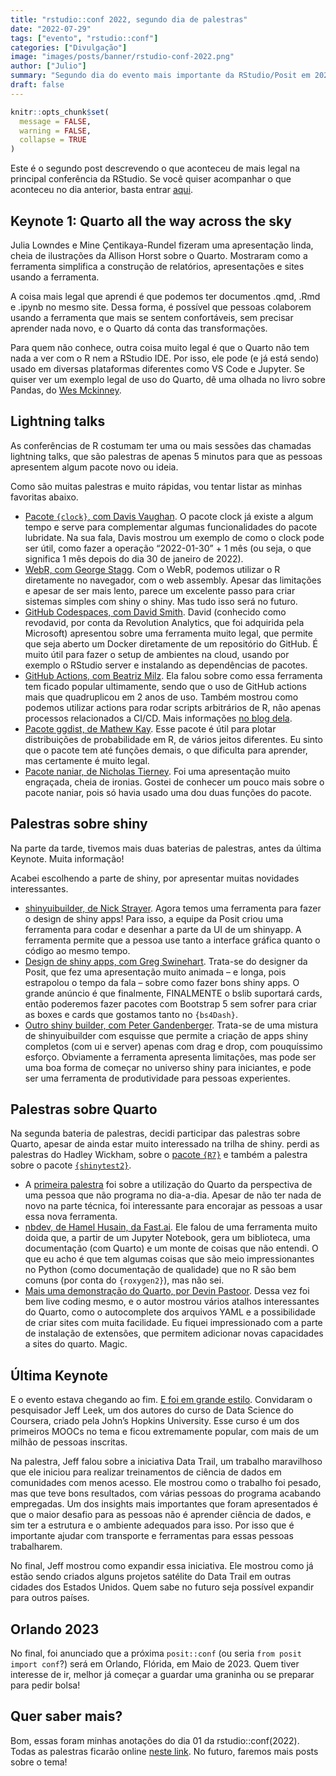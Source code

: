 ```yaml
---
title: "rstudio::conf 2022, segundo dia de palestras"
date: "2022-07-29"
tags: ["evento", "rstudio::conf"]
categories: ["Divulgação"]
image: "images/posts/banner/rstudio-conf-2022.png"
author: ["Julio"]
summary: "Segundo dia do evento mais importante da RStudio/Posit em 2022!"
draft: false
---
```


```r
knitr::opts_chunk$set(
  message = FALSE, 
  warning = FALSE, 
  collapse = TRUE
)
```

Este é o segundo post descrevendo o que aconteceu de mais legal na principal conferência da RStudio. Se você quiser acompanhar o que aconteceu no dia anterior, basta entrar [aqui](https://blog.curso-r.com/posts/2022-07-27-rstudio-conf-2022/).

## Keynote 1: Quarto all the way across the sky

Julia Lowndes e Mine Çentikaya-Rundel fizeram uma apresentação linda, cheia de ilustrações da Allison Horst sobre o Quarto. Mostraram como a ferramenta simplifica a construção de relatórios, apresentações e sites usando a ferramenta.

A coisa mais legal que aprendi é que podemos ter documentos .qmd, .Rmd e .ipynb no mesmo site. Dessa forma, é possível que pessoas colaborem usando a ferramenta que mais se sentem confortáveis, sem precisar aprender nada novo, e o Quarto dá conta das transformações.

Para quem não conhece, outra coisa muito legal é que o Quarto não tem nada a ver com o R nem a RStudio IDE. Por isso, ele pode (e já está sendo) usado em diversas plataformas diferentes como VS Code e Jupyter. Se quiser ver um exemplo legal de uso do Quarto, dê uma olhada no livro sobre Pandas, do [Wes Mckinney](https://wesmckinney.com/book/).

## Lightning talks

As conferências de R costumam ter uma ou mais sessões das chamadas lightning talks, que são palestras de apenas 5 minutos para que as pessoas apresentem algum pacote novo ou ideia.

Como são muitas palestras e muito rápidas, vou tentar listar as minhas favoritas abaixo.

- [Pacote `{clock}`, com Davis Vaughan](https://rstudioconf2022.sched.com/event/11iZu/its-about-time?iframe=yes&w=100%&sidebar=yes&bg=no). O pacote clock já existe a algum tempo e serve para complementar algumas funcionalidades do pacote lubridate. Na sua fala, Davis mostrou um exemplo de como o clock pode ser útil, como fazer a operação "2022-01-30" + 1 mês (ou seja, o que significa 1 mês depois do dia 30 de janeiro de 2022).
- [WebR, com George Stagg](https://rstudioconf2022.sched.com/event/123PB/webr-r-compiled-for-webassembly-and-running-in-the-browser?iframe=yes&w=100%&sidebar=yes&bg=no). Com o WebR, podemos utilizar o R diretamente no navegador, com o web assembly. Apesar das limitações e apesar de ser mais lento, parece um excelente passo para criar sistemas simples com shiny o shiny. Mas tudo isso será no futuro.
- [GitHub Codespaces, com David Smith](https://rstudioconf2022.sched.com/event/11iag/zero-setup-r-workshops-with-github-codespaces?iframe=yes&w=100%&sidebar=yes&bg=no). David (conhecido como revodavid, por conta da Revolution Analytics, que foi adquirida pela Microsoft) apresentou sobre uma ferramenta muito legal, que permite que seja aberto um Docker diretamente de um repositório do GitHub. É muito útil para fazer o setup de ambientes na cloud, usando por exemplo o RStudio server e instalando as dependências de pacotes.
- [GitHub Actions, com Beatriz Milz](https://rstudioconf2022.sched.com/event/11ia9/making-awesome-automations-with-github-actions?iframe=no&w=100%&sidebar=yes&bg=no). Ela falou sobre como essa ferramenta tem ficado popular ultimamente, sendo que o uso de GitHub actions mais que quadruplicou em 2 anos de uso. Também mostrou como podemos utilizar actions para rodar scripts arbitrários de R, não apenas processos relacionados a CI/CD. Mais informações [no blog dela](https://beamilz.com).
- [Pacote ggdist, de Mathew Kay](https://rstudioconf2022.sched.com/event/11iaS/visualizing-distributions-and-uncertainty-using-ggdist?iframe=no&w=100%&sidebar=yes&bg=no). Esse pacote é útil para plotar distribuições de probabilidade em R, de vários jeitos diferentes. Eu sinto que o pacote tem até funções demais, o que dificulta para aprender, mas certamente é muito legal.
- [Pacote naniar, de Nicholas Tierney](https://rstudioconf2022.sched.com/event/11ia4/the-future-of-missing-data?iframe=no&w=100%&sidebar=yes&bg=no). Foi uma apresentação muito engraçada, cheia de ironias. Gostei de conhecer um pouco mais sobre o pacote naniar, pois só havia usado uma dou duas funções do pacote.

## Palestras sobre shiny

Na parte da tarde, tivemos mais duas baterias de palestras, antes da última Keynote. Muita informação!

Acabei escolhendo a parte de shiny, por apresentar muitas novidades interessantes.

- [shinyuibuilder, de Nick Strayer](https://rstudioconf2022.sched.com/event/11ib7/a-new-way-to-build-your-shiny-apps-ui?iframe=no&w=100%&sidebar=yes&bg=no). Agora temos uma ferramenta para fazer o design de shiny apps! Para isso, a equipe da Posit criou uma ferramenta para codar e desenhar a parte da UI de um shinyapp. A ferramenta permite que a pessoa use tanto a interface gráfica quanto o código ao mesmo tempo.
- [Design de shiny apps, com Greg Swinehart](https://rstudioconf2022.sched.com/event/11iaq/designing-for-people-is-hard?iframe=no&w=100%&sidebar=yes&bg=no). Trata-se do designer da Posit, que fez uma apresentação muito animada -- e longa, pois estrapolou o tempo da fala -- sobre como fazer bons shiny apps. O grande anúncio é que finalmente, FINALMENTE o bslib suportará cards, então poderemos fazer pacotes com Bootstrap 5 sem sofrer para criar as boxes e cards que gostamos tanto no `{bs4Dash}`.
- [Outro shiny builder, com Peter Gandenberger](https://rstudioconf2022.sched.com/event/11ibG/dashboard-builder-building-shiny-apps-without-writing-any-code?iframe=no&w=100%&sidebar=yes&bg=no). Trata-se de uma mistura de shinyuibuilder com esquisse que permite a criação de apps shiny completos (com ui e server) apenas com drag e drop, com pouquíssimo esforço. Obviamente a ferramenta apresenta limitações, mas pode ser uma boa forma de começar no universo shiny para iniciantes, e pode ser uma ferramenta de produtividade para pessoas experientes.


## Palestras sobre Quarto

Na segunda bateria de palestras, decidi participar das palestras sobre Quarto, apesar de ainda estar muito interessado na trilha de shiny. perdi as palestras do Hadley Wickham, sobre o [pacote `{R7}`](https://rstudioconf2022.sched.com/event/11ibi/an-introduction-to-r7?iframe=no&w=100%&sidebar=yes&bg=no) e também a palestra sobre o pacote [`{shinytest2}`](https://rstudioconf2022.sched.com/event/11ibY/shinytest2-unit-testing-for-shiny-applications?iframe=no&w=100%&sidebar=yes&bg=no).

- A [primeira palestra](https://rstudioconf2022.sched.com/event/11ibN/these-are-a-few-of-my-favorite-things-about-quarto-presentations?iframe=no&w=100%&sidebar=yes&bg=no) foi sobre a utilização do Quarto da perspectiva de uma pessoa que não programa no dia-a-dia. Apesar de não ter nada de novo na parte técnica, foi interessante para encorajar as pessoas a usar essa nova ferramenta.
- [nbdev, de Hamel Husain, da Fast.ai](https://rstudioconf2022.sched.com/event/11ibe/literate-programming-with-jupyter-notebooks-and-quarto?iframe=no&w=100%&sidebar=yes&bg=no). Ele falou de uma ferramenta muito doida que, a partir de um Jupyter Notebook, gera um biblioteca, uma documentação (com Quarto) e um monte de coisas que não entendi. O que eu acho é que tem algumas coisas que são meio impressionantes no Python (como documentação de qualidade) que no R são bem comuns (por conta do `{roxygen2}`), mas não sei.
- [Mais uma demonstração do Quarto, por Devin Pastoor](https://rstudioconf2022.sched.com/event/11ibV/websites-books-blogs-oh-my-creating-rich-content-with-quarto?iframe=no&w=100%&sidebar=yes&bg=no). Dessa vez foi bem live coding mesmo, e o autor mostrou vários atalhos interessantes do Quarto, como o autocomplete dos arquivos YAML e a possibilidade de criar sites com muita facilidade. Eu fiquei impressionado com a parte de instalação de extensões, que permitem adicionar novas capacidades a sites do quarto. Magic.

## Última Keynote

E o evento estava chegando ao fim. [E foi em grande estilo](https://rstudioconf2022.sched.com/event/11ibk/data-science-training-in-communities-with-limited-technology-resources-and-opportunities?iframe=no&w=100%&sidebar=yes&bg=no). Convidaram o pesquisador Jeff Leek, um dos autores do curso de Data Science do Coursera, criado pela John's Hopkins University. Esse curso é um dos primeiros MOOCs no tema e ficou extremamente popular, com mais de um milhão de pessoas inscritas.

Na palestra, Jeff falou sobre a iniciativa Data Trail, um trabalho maravilhoso que ele iniciou para realizar treinamentos de ciência de dados em comunidades com menos acesso. Ele mostrou como o trabalho foi pesado, mas que teve bons resultados, com várias pessoas do programa acabando empregadas. Um dos insights mais importantes que foram apresentados é que o maior desafio para as pessoas não é aprender ciência de dados, e sim ter a estrutura e o ambiente adequados para isso. Por isso que é importante ajudar com transporte e ferramentas para essas pessoas trabalharem.

No final, Jeff mostrou como expandir essa iniciativa. Ele mostrou como já estão sendo criados alguns projetos satélite do Data Trail em outras cidades dos Estados Unidos. Quem sabe no futuro seja possível expandir para outros países.

## Orlando 2023

No final, foi anunciado que a próxima `posit::conf` (ou seria `from posit import conf`?) será em Orlando, Flórida, em Maio de 2023. Quem tiver interesse de ir, melhor já começar a guardar uma graninha ou se preparar para pedir bolsa!

## Quer saber mais?

Bom, essas foram minhas anotações do dia 01 da rstudio::conf(2022). Todas as palestras ficarão online [neste link](https://www.rstudio.com/conference/stream/). No futuro, faremos mais posts sobre o tema!

